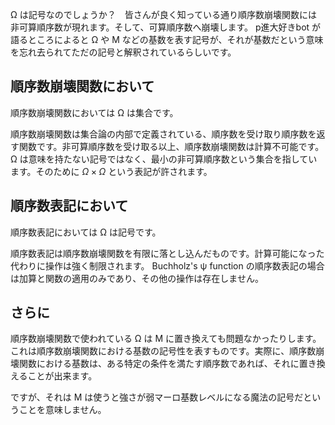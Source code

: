 Ω は記号なのでしょうか？　皆さんが良く知っている通り順序数崩壊関数には非可算順序数が現れます。そして、可算順序数へ崩壊します。 p進大好きbot が語るところによると Ω や Μ などの基数を表す記号が、それが基数だという意味を忘れ去られてただの記号と解釈されているらしいです。

== 順序数崩壊関数において ==

順序数崩壊関数においては Ω は集合です。

順序数崩壊関数は集合論の内部で定義されている、順序数を受け取り順序数を返す関数です。非可算順序数を受け取る以上、順序数崩壊関数は計算不可能です。 Ω は意味を持たない記号ではなく、最小の非可算順序数という集合を指しています。そのために \( \Omega \times \Omega \) という表記が許されます。

== 順序数表記において ==

順序数表記においては Ω は記号です。

順序数表記は順序数崩壊関数を有限に落とし込んだものです。計算可能になった代わりに操作は強く制限されます。 Buchholz's ψ function の順序数表記の場合は加算と関数の適用のみであり、その他の操作は存在しません。

== さらに ==

順序数崩壊関数で使われている Ω は Μ に置き換えても問題なかったりします。これは順序数崩壊関数における基数の記号性を表すものです。実際に、順序数崩壊関数における基数は、ある特定の条件を満たす順序数であれば、それに置き換えることが出来ます。

ですが、それは Μ は使うと強さが弱マーロ基数レベルになる魔法の記号だということを意味しません。
